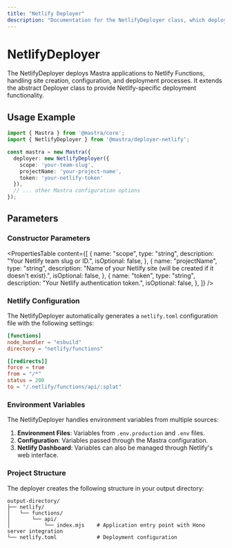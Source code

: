 ```yaml
---
title: "Netlify Deployer"
description: "Documentation for the NetlifyDeployer class, which deploys Mastra applications to Netlify Functions."
---
```


# NetlifyDeployer

The NetlifyDeployer deploys Mastra applications to Netlify Functions, handling site creation, configuration, and deployment processes. It extends the abstract Deployer class to provide Netlify-specific deployment functionality.

## Usage Example

```typescript
import { Mastra } from '@mastra/core';
import { NetlifyDeployer } from '@mastra/deployer-netlify';

const mastra = new Mastra({
  deployer: new NetlifyDeployer({
    scope: 'your-team-slug',
    projectName: 'your-project-name',
    token: 'your-netlify-token'
  }),
  // ... other Mastra configuration options
});
```

## Parameters

### Constructor Parameters

<PropertiesTable
  content={[
    {
      name: "scope",
      type: "string",
      description: "Your Netlify team slug or ID.",
      isOptional: false,
    },
    {
      name: "projectName",
      type: "string",
      description: "Name of your Netlify site (will be created if it doesn't exist).",
      isOptional: false,
    },
    {
      name: "token",
      type: "string",
      description: "Your Netlify authentication token.",
      isOptional: false,
    },
  ]}
/>

### Netlify Configuration

The NetlifyDeployer automatically generates a `netlify.toml` configuration file with the following settings:

```toml
[functions]
node_bundler = "esbuild"            
directory = "netlify/functions"

[[redirects]]
force = true
from = "/*"
status = 200
to = "/.netlify/functions/api/:splat"
```

### Environment Variables

The NetlifyDeployer handles environment variables from multiple sources:

1. **Environment Files**: Variables from `.env.production` and `.env` files.
2. **Configuration**: Variables passed through the Mastra configuration.
3. **Netlify Dashboard**: Variables can also be managed through Netlify's web interface.

### Project Structure

The deployer creates the following structure in your output directory:

```
output-directory/
├── netlify/
│   └── functions/
│       └── api/
│           └── index.mjs    # Application entry point with Hono server integration
└── netlify.toml             # Deployment configuration
```
